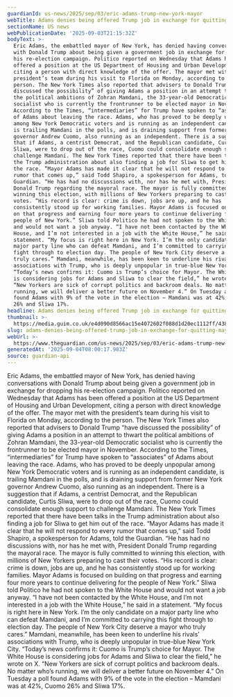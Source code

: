 ```yaml
---
guardianId: us-news/2025/sep/03/eric-adams-trump-new-york-mayor
webTitle: Adams denies being offered Trump job in exchange for quitting mayoral race
sectionName: US news
webPublicationDate: '2025-09-03T21:15:32Z'
bodyText: >-
  Eric Adams, the embattled mayor of New York, has denied having conversations
  with Donald Trump about being given a government job in exchange for dropping
  his re-election campaign. Politico reported on Wednesday that Adams has been
  offered a position at the US Department of Housing and Urban Development,
  citing a person with direct knowledge of the offer. The mayor met with the
  president’s team during his visit to Florida on Monday, according to the
  person. The New York Times also reported that advisers to Donald Trump “have
  discussed the possibility” of giving Adams a position in an attempt to thwart
  the political ambitions of Zohran Mamdani, the 33-year-old Democratic
  socialist who is currently the frontrunner to be elected mayor in November.
  According to the Times, “intermediaries” for Trump have spoken to “associates”
  of Adams about leaving the race. Adams, who has proved to be deeply unpopular
  among New York Democratic voters and is running as an independent candidate,
  is trailing Mamdani in the polls, and is draining support from former New York
  governor Andrew Cuomo, also running as an independent. There is a suggestion
  that if Adams, a centrist Democrat, and the Republican candidate, Curtis
  Sliwa, were to drop out of the race, Cuomo could consolidate enough support to
  challenge Mamdani. The New York Times reported that there have been talks in
  the Trump administration about also finding a job for Sliwa to get him out of
  the race. “Mayor Adams has made it clear that he will not respond to every
  rumor that comes up,” said Todd Shapiro, a spokesperson for Adams, told the
  Guardian. “He has had no discussions with, nor has he met with, President
  Donald Trump regarding the mayoral race. The mayor is fully committed to
  winning this election, with millions of New Yorkers preparing to cast their
  votes. “His record is clear: crime is down, jobs are up, and he has
  consistently stood up for working families. Mayor Adams is focused on building
  on that progress and earning four more years to continue delivering for the
  people of New York.” Sliwa told Politico he had not spoken to the White House
  and would not want a job anyway. “I have not been contacted by the White
  House, and I’m not interested in a job with the White House,” he said in a
  statement. “My focus is right here in New York. I’m the only candidate on a
  major party line who can defeat Mamdani, and I’m committed to carrying this
  fight through to election day. The people of New York City deserve a mayor who
  truly cares.” Mamdani, meanwhile, has been keen to underline his rivals’
  associations with Trump, who is deeply unpopular in true-blue New York City.
  “Today’s news confirms it: Cuomo is Trump’s choice for Mayor. The White House
  is considering jobs for Adams and Sliwa to clear the field,” he wrote on X.
  “New Yorkers are sick of corrupt politics and backroom deals. No matter who’s
  running, we will deliver a better future on November 4.” On Tuesday a poll
  found Adams with 9% of the vote in the election – Mamdani was at 42%, Cuomo
  26% and Sliwa 17%.
headline: Adams denies being offered Trump job in exchange for quitting mayoral race
thumbnail: >-
  https://media.guim.co.uk/e4d090d8566ac15e4072602f088d1d20ec1112ff/438_0_4999_3999/500.jpg
slug: adams-denies-being-offered-trump-job-in-exchange-for-quitting-mayoral-race
webUrl: >-
  https://www.theguardian.com/us-news/2025/sep/03/eric-adams-trump-new-york-mayor
generatedAt: '2025-09-04T08:00:17.983Z'
source: guardian-api
---
```

Eric Adams, the embattled mayor of New York, has denied having conversations with Donald Trump about being given a government job in exchange for dropping his re-election campaign. Politico reported on Wednesday that Adams has been offered a position at the US Department of Housing and Urban Development, citing a person with direct knowledge of the offer. The mayor met with the president’s team during his visit to Florida on Monday, according to the person. The New York Times also reported that advisers to Donald Trump “have discussed the possibility” of giving Adams a position in an attempt to thwart the political ambitions of Zohran Mamdani, the 33-year-old Democratic socialist who is currently the frontrunner to be elected mayor in November. According to the Times, “intermediaries” for Trump have spoken to “associates” of Adams about leaving the race. Adams, who has proved to be deeply unpopular among New York Democratic voters and is running as an independent candidate, is trailing Mamdani in the polls, and is draining support from former New York governor Andrew Cuomo, also running as an independent. There is a suggestion that if Adams, a centrist Democrat, and the Republican candidate, Curtis Sliwa, were to drop out of the race, Cuomo could consolidate enough support to challenge Mamdani. The New York Times reported that there have been talks in the Trump administration about also finding a job for Sliwa to get him out of the race. “Mayor Adams has made it clear that he will not respond to every rumor that comes up,” said Todd Shapiro, a spokesperson for Adams, told the Guardian. “He has had no discussions with, nor has he met with, President Donald Trump regarding the mayoral race. The mayor is fully committed to winning this election, with millions of New Yorkers preparing to cast their votes. “His record is clear: crime is down, jobs are up, and he has consistently stood up for working families. Mayor Adams is focused on building on that progress and earning four more years to continue delivering for the people of New York.” Sliwa told Politico he had not spoken to the White House and would not want a job anyway. “I have not been contacted by the White House, and I’m not interested in a job with the White House,” he said in a statement. “My focus is right here in New York. I’m the only candidate on a major party line who can defeat Mamdani, and I’m committed to carrying this fight through to election day. The people of New York City deserve a mayor who truly cares.” Mamdani, meanwhile, has been keen to underline his rivals’ associations with Trump, who is deeply unpopular in true-blue New York City. “Today’s news confirms it: Cuomo is Trump’s choice for Mayor. The White House is considering jobs for Adams and Sliwa to clear the field,” he wrote on X. “New Yorkers are sick of corrupt politics and backroom deals. No matter who’s running, we will deliver a better future on November 4.” On Tuesday a poll found Adams with 9% of the vote in the election – Mamdani was at 42%, Cuomo 26% and Sliwa 17%.
